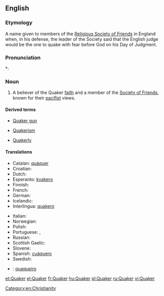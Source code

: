 {{also|Quäker}}
==English==

===Etymology===
A name given to members of the [[w:Religious Society of Friends|Religious Society of Friends]] in England when, in his defense, the leader of the Society said that the English judge would be the one to quake with fear before God on his Day of Judgment.

===Pronunciation===
*: {{rhymes|eɪkə(r)}}

===Noun===
{{en-noun}}

# {{religion}} A believer of the Quaker [[faith]] and a member of the [[Society of Friends]], known for their [[pacifist]] views.

====Derived terms====
{{rel-top3|Terms derived from ''Quaker''}}
* [[Quaker gun]]
{{rel-mid3}}
* [[Quakerism]]
{{rel-mid3}}
* [[Quakerly]]
{{rel-bottom}}

====Translations====
{{trans-top|believer of the Quaker faith}}
* Catalan: [[quàquer]] {{m}}
* Croatian: {{t-|hr|kveker|m}}
* Dutch: {{t+|nl|quaker|m}}
* Esperanto: [[kvakero]]
* Finnish: {{t-|fi|kveekari}}
* French: {{t+|fr|quaker|m}}
* German: {{t+|de|Quäker|m}}
* Icelandic: {{t-|is|kvekari|m}}
* Interlingua: [[quakero]]
{{trans-mid}}
* Italian: {{t+|it|quacchero|m}}
* Norwegian: {{t-|no|kveker}}
* Polish: {{t-|pl|kwakier|m}}
* Portuguese: {{t|pt|quacre|m|f}}, {{t|pt|quáquer|m|f}}
* Russian: {{t|ru|квакер|m|tr=kváker|sc=Cyrl}}
* Scottish Gaelic: {{t|gd|Cuaigear|m}}
* Slovene: {{t-|sl|kveker|m}}
* Spanish: [[cuáquero]]
* Swedish: {{t-|sv|kväkare}}
{{trans-bottom}}

{{checktrans-top}}
* {{ttbc|pt}}: [[quaqueiro]]
{{trans-mid}}
{{trans-bottom}}

[[Category:en:Christianity]]

[[et:Quaker]]
[[el:Quaker]]
[[fr:Quaker]]
[[hu:Quaker]]
[[pl:Quaker]]
[[ru:Quaker]]
[[vi:Quaker]]